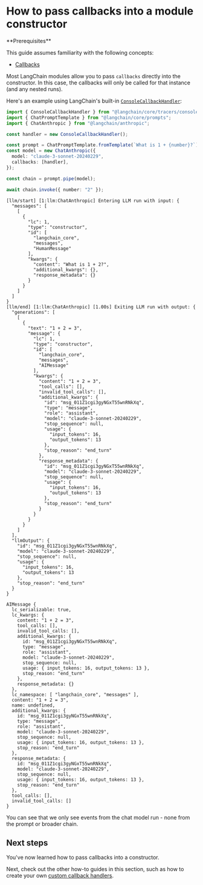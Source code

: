 # How to pass callbacks into a module constructor

<Info>
**Prerequisites**


This guide assumes familiarity with the following concepts:

- [Callbacks](/oss/python/concepts/callbacks)

</Info>

Most LangChain modules allow you to pass `callbacks` directly into the constructor. In this case, the callbacks will only be called for that instance (and any nested runs).

Here's an example using LangChain's built-in [`ConsoleCallbackHandler`](https://api.js.langchain.com/classes/langchain_core.tracers_console.ConsoleCallbackHandler.html):


```typescript
import { ConsoleCallbackHandler } from "@langchain/core/tracers/console";
import { ChatPromptTemplate } from "@langchain/core/prompts";
import { ChatAnthropic } from "@langchain/anthropic";

const handler = new ConsoleCallbackHandler();

const prompt = ChatPromptTemplate.fromTemplate(`What is 1 + {number}?`);
const model = new ChatAnthropic({
  model: "claude-3-sonnet-20240229",
  callbacks: [handler],
});

const chain = prompt.pipe(model);

await chain.invoke({ number: "2" });
```
```output
[llm/start] [1:llm:ChatAnthropic] Entering LLM run with input: {
  "messages": [
    [
      {
        "lc": 1,
        "type": "constructor",
        "id": [
          "langchain_core",
          "messages",
          "HumanMessage"
        ],
        "kwargs": {
          "content": "What is 1 + 2?",
          "additional_kwargs": {},
          "response_metadata": {}
        }
      }
    ]
  ]
}
[llm/end] [1:llm:ChatAnthropic] [1.00s] Exiting LLM run with output: {
  "generations": [
    [
      {
        "text": "1 + 2 = 3",
        "message": {
          "lc": 1,
          "type": "constructor",
          "id": [
            "langchain_core",
            "messages",
            "AIMessage"
          ],
          "kwargs": {
            "content": "1 + 2 = 3",
            "tool_calls": [],
            "invalid_tool_calls": [],
            "additional_kwargs": {
              "id": "msg_011Z1cgi3gyNGxT55wnRNkXq",
              "type": "message",
              "role": "assistant",
              "model": "claude-3-sonnet-20240229",
              "stop_sequence": null,
              "usage": {
                "input_tokens": 16,
                "output_tokens": 13
              },
              "stop_reason": "end_turn"
            },
            "response_metadata": {
              "id": "msg_011Z1cgi3gyNGxT55wnRNkXq",
              "model": "claude-3-sonnet-20240229",
              "stop_sequence": null,
              "usage": {
                "input_tokens": 16,
                "output_tokens": 13
              },
              "stop_reason": "end_turn"
            }
          }
        }
      }
    ]
  ],
  "llmOutput": {
    "id": "msg_011Z1cgi3gyNGxT55wnRNkXq",
    "model": "claude-3-sonnet-20240229",
    "stop_sequence": null,
    "usage": {
      "input_tokens": 16,
      "output_tokens": 13
    },
    "stop_reason": "end_turn"
  }
}
```


```output
AIMessage {
  lc_serializable: true,
  lc_kwargs: {
    content: "1 + 2 = 3",
    tool_calls: [],
    invalid_tool_calls: [],
    additional_kwargs: {
      id: "msg_011Z1cgi3gyNGxT55wnRNkXq",
      type: "message",
      role: "assistant",
      model: "claude-3-sonnet-20240229",
      stop_sequence: null,
      usage: { input_tokens: 16, output_tokens: 13 },
      stop_reason: "end_turn"
    },
    response_metadata: {}
  },
  lc_namespace: [ "langchain_core", "messages" ],
  content: "1 + 2 = 3",
  name: undefined,
  additional_kwargs: {
    id: "msg_011Z1cgi3gyNGxT55wnRNkXq",
    type: "message",
    role: "assistant",
    model: "claude-3-sonnet-20240229",
    stop_sequence: null,
    usage: { input_tokens: 16, output_tokens: 13 },
    stop_reason: "end_turn"
  },
  response_metadata: {
    id: "msg_011Z1cgi3gyNGxT55wnRNkXq",
    model: "claude-3-sonnet-20240229",
    stop_sequence: null,
    usage: { input_tokens: 16, output_tokens: 13 },
    stop_reason: "end_turn"
  },
  tool_calls: [],
  invalid_tool_calls: []
}
```


You can see that we only see events from the chat model run - none from the prompt or broader chain.

## Next steps

You've now learned how to pass callbacks into a constructor.

Next, check out the other how-to guides in this section, such as how to create your own [custom callback handlers](/oss/python/how-to/custom_callbacks).
